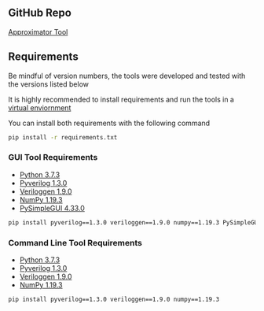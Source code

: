
<h2> GitHub Repo </h2>

[Approximator Tool](https://github.com/OkkarMin/approximator-tool)

<h2> Requirements </h2>

<Callout emoji="💡">
Be mindful of version numbers, the tools were developed and tested with the versions listed below

It is highly recommended to install requirements and run the tools in a [virtual enviornment](https://docs.python.org/3/tutorial/venv.html)

</Callout >

<Callout emoji="📝">
You can install both requirements with the following command

```bash
pip install -r requirements.txt
```

</Callout>

### GUI Tool Requirements

- [Python 3.7.3](https://www.python.org/downloads/release/python-373)
- [Pyverilog 1.3.0](https://github.com/PyHDI/Pyverilog)
- [Veriloggen 1.9.0](https://github.com/PyHDI/veriloggen)
- [NumPy 1.19.3](https://numpy.org)
- [PySimpleGUI 4.33.0](https://pysimplegui.readthedocs.io/en/latest)

```bash
pip install pyverilog==1.3.0 veriloggen==1.9.0 numpy==1.19.3 PySimpleGUI==4.33.0
```

### Command Line Tool Requirements

- [Python 3.7.3](https://www.python.org/downloads/release/python-373)
- [Pyverilog 1.3.0](https://github.com/PyHDI/Pyverilog)
- [Veriloggen 1.9.0](https://github.com/PyHDI/veriloggen)
- [NumPy 1.19.3](https://numpy.org)

```bash
pip install pyverilog==1.3.0 veriloggen==1.9.0 numpy==1.19.3
```

